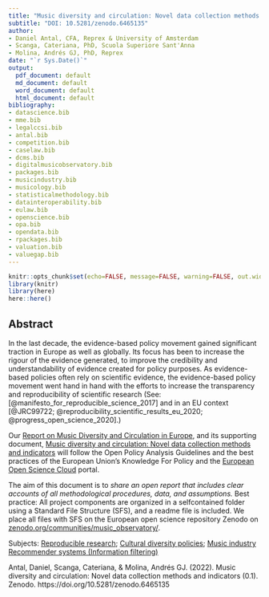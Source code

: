 ```yaml
---
title: "Music diversity and circulation: Novel data collection methods and indicators"
subtitle: "DOI: 10.5281/zenodo.6465135"
author:
- Daniel Antal, CFA, Reprex & University of Amsterdam
- Scanga, Cateriana, PhD, Scuola Superiore Sant'Anna
- Molina, Andrés GJ, PhD, Reprex
date: "`r Sys.Date()`"
output:
  pdf_document: default
  md_document: default
  word_document: default
  html_document: default
bibliography:
- datascience.bib
- mme.bib
- legalccsi.bib
- antal.bib
- competition.bib
- caselaw.bib
- dcms.bib
- digitalmusicobservatory.bib
- packages.bib
- musicindustry.bib
- musicology.bib
- statisticalmethodology.bib
- datainteroperability.bib
- eulaw.bib
- openscience.bib
- opa.bib
- opendata.bib
- rpackages.bib
- valuation.bib
- valuegap.bib
---
```


```r
knitr::opts_chunk$set(echo=FALSE, message=FALSE, warning=FALSE, out.width = '95%', fig.align = 'center')
library(knitr)
library(here)
here::here()
```

## Abstract

In the last decade, the evidence-based policy movement gained significant traction in Europe as well as globally. Its focus has been to increase the rigour of the evidence generated, to improve the credibility and understandability of evidence created for policy purposes.  As evidence-based policies often rely on scientific evidence, the evidence-based policy movement went hand in hand with the efforts to increase the transparency and reproducibility of scientific research (See: [@manifesto_for_reproducible_science_2017] and in an EU context [@JRC99722; @reproducibility_scientific_results_eu_2020; @progress_open_science_2020].)  

Our [Report on Music Diversity and Circulation in Europe](https://zenodo.org/record/6465114#.YlsMz9pBzIU), and its supporting document, [Music diversity and circulation: Novel data collection methods and indicators](https://doi.org/10.5281/zenodo.6465135) will follow the Open Policy Analysis Guidelines and the best practices of the European Union's Knowledge For Policy and the [European Open Science Cloud](https://eosc-portal.eu/) portal.  

The aim of this document is to *share an open report that includes clear accounts of all methodological procedures, data, and assumptions.* Best practice: All project components are organized in a selfcontained folder using a Standard File Structure (SFS), and a readme file is included. We place all files with SFS on the European open science repository Zenodo on [zenodo.org/communities/music_observatory/](https://zenodo.org/communities/music_observatory/).

Subjects: [Reproducible research](https://id.loc.gov/authorities/subjects/sh2013002574.html); [Cultural diversity policies](https://id.loc.gov/authorities/subjects/sh93001610.html); [Music industry](https://id.loc.gov/authorities/subjects/sh85088944.html)
[Recommender systems (Information filtering)](https://id.loc.gov/authorities/subjects/sh2007003098.html)

Antal, Daniel, Scanga, Cateriana, & Molina, Andrés GJ. (2022). Music diversity and circulation: Novel data collection methods and indicators (0.1). Zenodo. https://doi.org/10.5281/zenodo.6465135